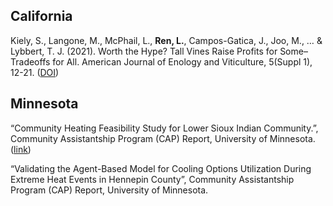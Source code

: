 ## California

Kiely, S., Langone, M., McPhail, L., **Ren, L.**, Campos-Gatica, J., Joo, M., ... & Lybbert, T. J. (2021). Worth the Hype? Tall Vines Raise Profits for Some–Tradeoffs for All. American Journal of Enology and Viticulture, 5(Suppl 1), 12-21. ([DOI](https://doi.org/10.5344/catalyst.2021.20009))

## Minnesota

"Community Heating Feasibility Study for Lower Sioux Indian Community.", Community Assistantship Program (CAP) Report, University of Minnesota. ([link](https://hdl.handle.net/11299/252698))

"Validating the Agent-Based Model for Cooling Options Utilization During Extreme Heat Events in Hennepin County", Community Assistantship Program (CAP) Report, University of Minnesota.